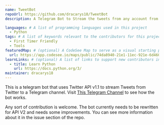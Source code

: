 ---
name: TweetBot
repoUrl: https://github.com/dracarys18/TweetBot
description: A Telegram Bot to Stream the tweets from any account from Twitter to your telegram channel.

languages: # A list of programming languages used in this project
  - Python
tags: # A list of keywords relevant to the contributors for this project
  - First Timer Friendly
  - Tools
featuredMap: # (optional) A CodeSee Map to serve as a visual starting point for contributors
  url: https://app.codesee.io/maps/public/74da8940-21e1-11ec-921e-6d460d7c194e
learnLinks: # (optional) A list of links to support new contributors in learning about your project and tech stack and culture / community
  - title: Learn Python
    url: https://docs.python.org/3/
maintainer: dracarys18
---

<!-- Divide your content into sections using our handy shortcodes. Each section is optional -->

<Overview>

This is a telegram bot that uses Twitter API v1.1 to stream Tweets from Twitter to a Telegram channel. Visit [This Telegram Channel](https://t.me/notachannelyouwannavisitv2) to see how the bot works.


</Overview>

<Contributing>

Any sort of contribution is welcome. The bot currently needs to be rewritten for API V2 and needs some improvements. You can see more information about it in the issue section of the repo.


</Contributing>